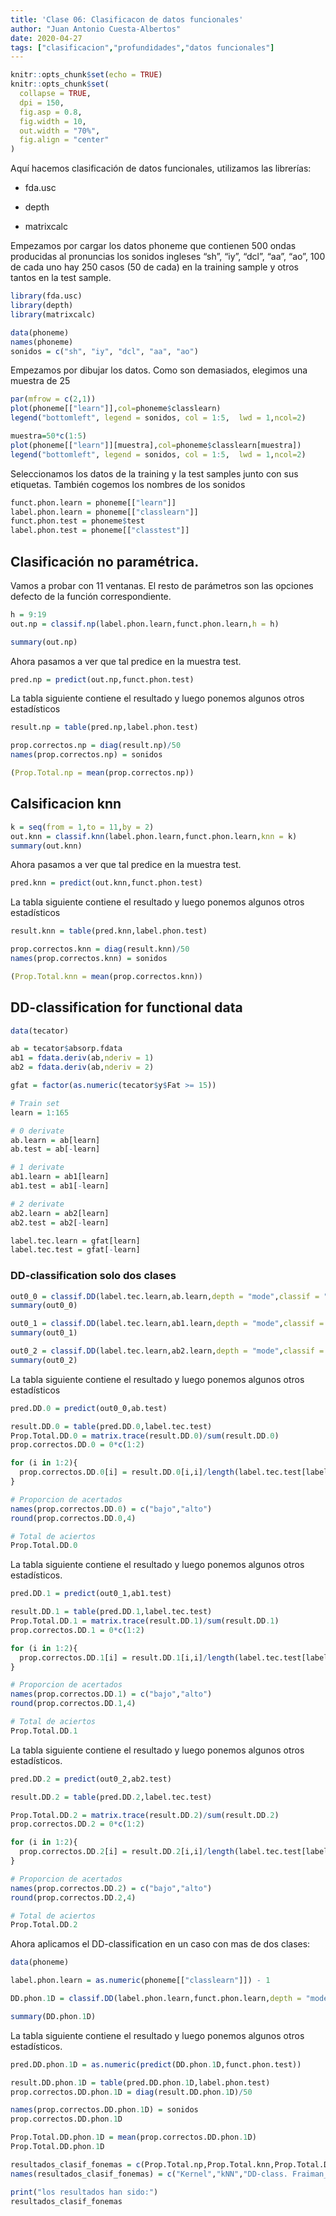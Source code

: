 ```yaml
---
title: 'Clase 06: Clasificacon de datos funcionales'
author: "Juan Antonio Cuesta-Albertos"
date: 2020-04-27
tags: ["clasificacion","profundidades","datos funcionales"]
---
```


```r
knitr::opts_chunk$set(echo = TRUE)
knitr::opts_chunk$set(
  collapse = TRUE,
  dpi = 150,
  fig.asp = 0.8,
  fig.width = 10,
  out.width = "70%",
  fig.align = "center"
)
```

Aquí hacemos clasificación de datos funcionales, utilizamos las librerías:

 + fda.usc
 
 + depth
 
 + matrixcalc
 
Empezamos por cargar los datos phoneme que contienen 500 ondas producidas al pronuncias los sonidos ingleses "sh", "iy", "dcl", "aa", "ao", 100 de cada uno hay 250 casos (50 de cada) en la training sample y otros tantos en la test sample.

```r
library(fda.usc)
library(depth)
library(matrixcalc)

data(phoneme)
names(phoneme)
sonidos = c("sh", "iy", "dcl", "aa", "ao")
```

Empezamos por dibujar los datos. Como son demasiados, elegimos una muestra de 25

```r
par(mfrow = c(2,1))
plot(phoneme[["learn"]],col=phoneme$classlearn)
legend("bottomleft", legend = sonidos, col = 1:5,  lwd = 1,ncol=2)

muestra=50*c(1:5)
plot(phoneme[["learn"]][muestra],col=phoneme$classlearn[muestra])
legend("bottomleft", legend = sonidos, col = 1:5,  lwd = 1,ncol=2)
```

Seleccionamos los datos de la training y la test samples junto con sus etiquetas. También cogemos los nombres de los sonidos

```r
funct.phon.learn = phoneme[["learn"]]
label.phon.learn = phoneme[["classlearn"]]
funct.phon.test = phoneme$test
label.phon.test = phoneme[["classtest"]]
```

##  Clasificación no paramétrica. 

Vamos a probar con 11 ventanas. El resto de parámetros son las opciones defecto de la función correspondiente.

```r
h = 9:19
out.np = classif.np(label.phon.learn,funct.phon.learn,h = h)

summary(out.np)
```

Ahora pasamos a ver que tal predice en la muestra test.

```r
pred.np = predict(out.np,funct.phon.test)
```

La tabla siguiente contiene el resultado y luego ponemos algunos otros estadísticos

```r
result.np = table(pred.np,label.phon.test)

prop.correctos.np = diag(result.np)/50
names(prop.correctos.np) = sonidos

(Prop.Total.np = mean(prop.correctos.np))
```

##  Calsificacion knn

```r
k = seq(from = 1,to = 11,by = 2)
out.knn = classif.knn(label.phon.learn,funct.phon.learn,knn = k)
summary(out.knn)
```

Ahora pasamos a ver que tal predice en la muestra test.

```r
pred.knn = predict(out.knn,funct.phon.test)
```

La tabla siguiente contiene el resultado y luego ponemos algunos otros estadísticos

```r
result.knn = table(pred.knn,label.phon.test)

prop.correctos.knn = diag(result.knn)/50
names(prop.correctos.knn) = sonidos

(Prop.Total.knn = mean(prop.correctos.knn))
```

## DD-classification for functional data

```r
data(tecator)

ab = tecator$absorp.fdata
ab1 = fdata.deriv(ab,nderiv = 1)
ab2 = fdata.deriv(ab,nderiv = 2)

gfat = factor(as.numeric(tecator$y$Fat >= 15))

# Train set
learn = 1:165

# 0 derivate
ab.learn = ab[learn]
ab.test = ab[-learn]

# 1 derivate
ab1.learn = ab1[learn]
ab1.test = ab1[-learn]

# 2 derivate
ab2.learn = ab2[learn]
ab2.test = ab2[-learn]

label.tec.learn = gfat[learn]
label.tec.test = gfat[-learn]
```

### DD-classification solo dos clases

```r
out0_0 = classif.DD(label.tec.learn,ab.learn,depth = "mode",classif = "np")
summary(out0_0)
```

```r
out0_1 = classif.DD(label.tec.learn,ab1.learn,depth = "mode",classif = "np")
summary(out0_1)
```

```r
out0_2 = classif.DD(label.tec.learn,ab2.learn,depth = "mode",classif = "np")
summary(out0_2)
```

La tabla siguiente contiene el resultado y luego ponemos algunos otros estadísticos

```r
pred.DD.0 = predict(out0_0,ab.test)

result.DD.0 = table(pred.DD.0,label.tec.test)
Prop.Total.DD.0 = matrix.trace(result.DD.0)/sum(result.DD.0)
prop.correctos.DD.0 = 0*c(1:2)

for (i in 1:2){
  prop.correctos.DD.0[i] = result.DD.0[i,i]/length(label.tec.test[label.tec.test==(i-1)])
}

# Proporcion de acertados
names(prop.correctos.DD.0) = c("bajo","alto")
round(prop.correctos.DD.0,4)

# Total de aciertos
Prop.Total.DD.0
```

La tabla siguiente contiene el resultado y luego ponemos algunos otros estadísticos.

```r
pred.DD.1 = predict(out0_1,ab1.test)

result.DD.1 = table(pred.DD.1,label.tec.test)
Prop.Total.DD.1 = matrix.trace(result.DD.1)/sum(result.DD.1)
prop.correctos.DD.1 = 0*c(1:2)

for (i in 1:2){
  prop.correctos.DD.1[i] = result.DD.1[i,i]/length(label.tec.test[label.tec.test==(i-1)])
}

# Proporcion de acertados
names(prop.correctos.DD.1) = c("bajo","alto")
round(prop.correctos.DD.1,4)

# Total de aciertos
Prop.Total.DD.1
```

La tabla siguiente contiene el resultado y luego ponemos algunos otros estadísticos.

```r
pred.DD.2 = predict(out0_2,ab2.test)

result.DD.2 = table(pred.DD.2,label.tec.test)

Prop.Total.DD.2 = matrix.trace(result.DD.2)/sum(result.DD.2)
prop.correctos.DD.2 = 0*c(1:2)

for (i in 1:2){
  prop.correctos.DD.2[i] = result.DD.2[i,i]/length(label.tec.test[label.tec.test==(i-1)])
}

# Proporcion de acertados
names(prop.correctos.DD.2) = c("bajo","alto")
round(prop.correctos.DD.2,4)

# Total de aciertos
Prop.Total.DD.2
```

Ahora aplicamos el DD-classification en un caso con mas de dos clases:

```r
data(phoneme)

label.phon.learn = as.numeric(phoneme[["classlearn"]]) - 1

DD.phon.1D = classif.DD(label.phon.learn,funct.phon.learn,depth = "mode",classif = "np")

summary(DD.phon.1D)
```

La tabla siguiente contiene el resultado y luego ponemos algunos otros estadísticos.

```r
pred.DD.phon.1D = as.numeric(predict(DD.phon.1D,funct.phon.test))

result.DD.phon.1D = table(pred.DD.phon.1D,label.phon.test)
prop.correctos.DD.phon.1D = diag(result.DD.phon.1D)/50

names(prop.correctos.DD.phon.1D) = sonidos
prop.correctos.DD.phon.1D

Prop.Total.DD.phon.1D = mean(prop.correctos.DD.phon.1D)
Prop.Total.DD.phon.1D

resultados_clasif_fonemas = c(Prop.Total.np,Prop.Total.knn,Prop.Total.DD.phon.1D)
names(resultados_clasif_fonemas) = c("Kernel","kNN","DD-class. Fraiman_Muniz")

print("los resultados han sido:")
resultados_clasif_fonemas
```
